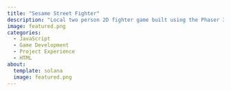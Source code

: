 ```yaml
---
title: "Sesame Street Fighter"
description: "Local two person 2D fighter game built using the Phaser 3 game engine and written in Javascript. Handled attack and collision interaction as well as win/lose logic. Completed spring 2024 for a semester long Software Development class. See https://github.com/quangcito/sesame-street-fighter."
image: featured.png
categories:
  - JavaScript
  - Game Development
  - Project Experience
  - HTML
about:
  template: solana
  image: featured.png
---
```


